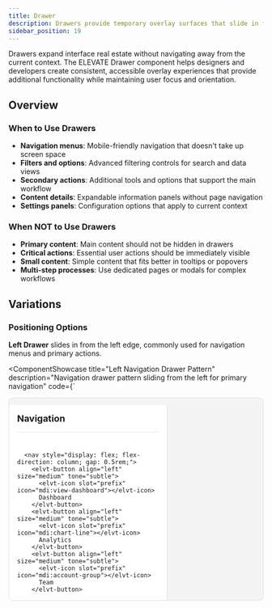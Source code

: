 ```yaml
---
title: Drawer
description: Drawers provide temporary overlay surfaces that slide in from screen edges. They offer additional content or navigation without leaving the current context.
sidebar_position: 19
---
```



Drawers expand interface real estate without navigating away from the current context. The ELEVATE Drawer component helps designers and developers create consistent, accessible overlay experiences that provide additional functionality while maintaining user focus and orientation.

## Overview

### When to Use Drawers
- **Navigation menus**: Mobile-friendly navigation that doesn't take up screen space
- **Filters and options**: Advanced filtering controls for search and data views
- **Secondary actions**: Additional tools and options that support the main workflow
- **Content details**: Expandable information panels without page navigation
- **Settings panels**: Configuration options that apply to current context

### When NOT to Use Drawers
- **Primary content**: Main content should not be hidden in drawers
- **Critical actions**: Essential user actions should be immediately visible
- **Small content**: Simple content that fits better in tooltips or popovers
- **Multi-step processes**: Use dedicated pages or modals for complex workflows

## Variations

### Positioning Options

**Left Drawer** slides in from the left edge, commonly used for navigation menus and primary actions.

<ComponentShowcase
  title="Left Navigation Drawer Pattern"
  description="Navigation drawer pattern sliding from the left for primary navigation"
  code={`<div style="position: relative; height: 400px; border: 1px solid #e0e0e0; border-radius: 8px; overflow: hidden; background: #f4f4f4;">
  <!-- Main Content Area -->
  <div style="display: flex; height: 100%;">
    <!-- Simulated Left Drawer -->
    <div style="width: 280px; background: white; border-right: 1px solid #e0e0e0; padding: 1rem; display: flex; flex-direction: column;">
      <div style="display: flex; justify-content: between; align-items: center; margin-bottom: 1.5rem; padding-bottom: 1rem; border-bottom: 1px solid #e0e0e0;">
        <h3 style="margin: 0; font-size: 1.125rem;">Navigation</h3>
        <elvt-button size="small" tone="subtle">
          <elvt-icon icon="mdi:close"></elvt-icon>
        </elvt-button>
      </div>
      
      <nav style="display: flex; flex-direction: column; gap: 0.5rem;">
        <elvt-button align="left" size="medium" tone="subtle">
          <elvt-icon slot="prefix" icon="mdi:view-dashboard"></elvt-icon>
          Dashboard
        </elvt-button>
        <elvt-button align="left" size="medium" tone="subtle">
          <elvt-icon slot="prefix" icon="mdi:chart-line"></elvt-icon>
          Analytics
        </elvt-button>
        <elvt-button align="left" size="medium" tone="subtle">
          <elvt-icon slot="prefix" icon="mdi:account-group"></elvt-icon>
          Team
        </elvt-button>
        <elvt-button align="left" size="medium" tone="subtle">
          <elvt-icon slot="prefix" icon="mdi:cog"></elvt-icon>
          Settings
        </elvt-button>
      </nav>
    </div>
    
    <!-- Main Content -->
    <div style="flex: 1; padding: 2rem; display: flex; align-items: center; justify-content: center;">
      <div style="text-align: center;">
        <h4 style="margin: 0 0 0.5rem 0;">Main Content Area</h4>
        <p style="margin: 0; color: #6f6f6f;">Content remains accessible while drawer is open</p>
      </div>
    </div>
  </div>
</div>`}
>
  <div style={{position: 'relative', height: '400px', border: '1px solid #e0e0e0', borderRadius: '8px', overflow: 'hidden', background: '#f4f4f4'}}>
    {/* Main Content Area */}
    <div style={{display: 'flex', height: '100%'}}>
      {/* Simulated Left Drawer */}
      <div style={{width: '280px', background: 'white', borderRight: '1px solid #e0e0e0', padding: '1rem', display: 'flex', flexDirection: 'column'}}>
        <div style={{display: 'flex', justifyContent: 'space-between', alignItems: 'center', marginBottom: '1.5rem', paddingBottom: '1rem', borderBottom: '1px solid #e0e0e0'}}>
          <h3 style={{margin: '0', fontSize: '1.125rem'}}>Navigation</h3>
          <elvt-button size="small" tone="subtle">
            <elvt-icon icon="mdi:close"></elvt-icon>
          </elvt-button>
        </div>
        
        <nav style={{display: 'flex', flexDirection: 'column', gap: '0.5rem'}}>
          <elvt-button align="left" size="medium" tone="subtle">
            <elvt-icon slot="prefix" icon="mdi:view-dashboard"></elvt-icon>
            Dashboard
          </elvt-button>
          <elvt-button align="left" size="medium" tone="subtle">
            <elvt-icon slot="prefix" icon="mdi:chart-line"></elvt-icon>
            Analytics
          </elvt-button>
          <elvt-button align="left" size="medium" tone="subtle">
            <elvt-icon slot="prefix" icon="mdi:account-group"></elvt-icon>
            Team
          </elvt-button>
          <elvt-button align="left" size="medium" tone="subtle">
            <elvt-icon slot="prefix" icon="mdi:cog"></elvt-icon>
            Settings
          </elvt-button>
        </nav>
      </div>
      
      {/* Main Content */}
      <div style={{flex: 1, padding: '2rem', display: 'flex', alignItems: 'center', justifyContent: 'center'}}>
        <div style={{textAlign: 'center'}}>
          <h4 style={{margin: '0 0 0.5rem 0'}}>Main Content Area</h4>
          <p style={{margin: '0', color: '#6f6f6f'}}>Content remains accessible while drawer is open</p>
        </div>
      </div>
    </div>
  </div>
</ComponentShowcase>

**Right Drawer** slides in from the right edge, ideal for secondary content and supplementary information.

<ComponentShowcase
  title="Right Filter Drawer Pattern"
  description="Filter drawer pattern sliding from the right for secondary content"
  code={`<div style="position: relative; height: 400px; border: 1px solid #e0e0e0; border-radius: 8px; overflow: hidden; background: #f4f4f4;">
  <div style="display: flex; height: 100%;">
    <!-- Main Content -->
    <div style="flex: 1; padding: 2rem;">
      <div style="display: flex; justify-content: space-between; align-items: center; margin-bottom: 2rem;">
        <h3 style="margin: 0;">Product List</h3>
        <elvt-button size="small">
          <elvt-icon slot="prefix" icon="mdi:filter"></elvt-icon>
          Filters
        </elvt-button>
      </div>
      <div style="text-align: center; padding-top: 4rem;">
        <elvt-icon icon="mdi:package-variant" style="font-size: 3rem; color: #6f6f6f; margin-bottom: 1rem;"></elvt-icon>
        <p style="margin: 0; color: #6f6f6f;">Product results would appear here</p>
      </div>
    </div>
    
    <!-- Simulated Right Drawer -->
    <div style="width: 300px; background: white; border-left: 1px solid #e0e0e0; padding: 1rem; display: flex; flex-direction: column;">
      <div style="display: flex; justify-content: space-between; align-items: center; margin-bottom: 1.5rem; padding-bottom: 1rem; border-bottom: 1px solid #e0e0e0;">
        <h4 style="margin: 0; font-size: 1.125rem;">Filter Products</h4>
        <elvt-button size="small" tone="subtle">
          <elvt-icon icon="mdi:close"></elvt-icon>
        </elvt-button>
      </div>
      
      <div style="display: flex; flex-direction: column; gap: 1.5rem;">
        <div>
          <label style="display: block; margin-bottom: 0.5rem; font-weight: 500; font-size: 0.875rem;">Category</label>
          <elvt-chip dismissible>Electronics</elvt-chip>
          <elvt-chip dismissible>Books</elvt-chip>
        </div>
        
        <div>
          <label style="display: block; margin-bottom: 0.75rem; font-weight: 500; font-size: 0.875rem;">Price Range</label>
          <div style="display: flex; flex-direction: column; gap: 0.5rem;">
            <elvt-checkbox>Under $25</elvt-checkbox>
            <elvt-checkbox checked>$25 - $100</elvt-checkbox>
            <elvt-checkbox>Over $100</elvt-checkbox>
          </div>
        </div>
        
        <div style="margin-top: auto; padding-top: 1rem; border-top: 1px solid #e0e0e0; display: flex; gap: 0.5rem;">
          <elvt-button tone="primary" size="small">Apply Filters</elvt-button>
          <elvt-button tone="subtle" size="small">Clear All</elvt-button>
        </div>
      </div>
    </div>
  </div>
</div>`}
>
  <div style={{position: 'relative', height: '400px', border: '1px solid #e0e0e0', borderRadius: '8px', overflow: 'hidden', background: '#f4f4f4'}}>
    <div style={{display: 'flex', height: '100%'}}>
      {/* Main Content */}
      <div style={{flex: 1, padding: '2rem'}}>
        <div style={{display: 'flex', justifyContent: 'space-between', alignItems: 'center', marginBottom: '2rem'}}>
          <h3 style={{margin: '0'}}>Product List</h3>
          <elvt-button size="small">
            <elvt-icon slot="prefix" icon="mdi:filter"></elvt-icon>
            Filters
          </elvt-button>
        </div>
        <div style={{textAlign: 'center', paddingTop: '4rem'}}>
          <elvt-icon icon="mdi:package-variant" style={{fontSize: '3rem', color: '#6f6f6f', marginBottom: '1rem'}}></elvt-icon>
          <p style={{margin: '0', color: '#6f6f6f'}}>Product results would appear here</p>
        </div>
      </div>
      
      {/* Simulated Right Drawer */}
      <div style={{width: '300px', background: 'white', borderLeft: '1px solid #e0e0e0', padding: '1rem', display: 'flex', flexDirection: 'column'}}>
        <div style={{display: 'flex', justifyContent: 'space-between', alignItems: 'center', marginBottom: '1.5rem', paddingBottom: '1rem', borderBottom: '1px solid #e0e0e0'}}>
          <h4 style={{margin: '0', fontSize: '1.125rem'}}>Filter Products</h4>
          <elvt-button size="small" tone="subtle">
            <elvt-icon icon="mdi:close"></elvt-icon>
          </elvt-button>
        </div>
        
        <div style={{display: 'flex', flexDirection: 'column', gap: '1.5rem'}}>
          <div>
            <label style={{display: 'block', marginBottom: '0.5rem', fontWeight: '500', fontSize: '0.875rem'}}>Category</label>
            <div style={{display: 'flex', gap: '0.25rem', flexWrap: 'wrap'}}>
              <elvt-chip dismissible>Electronics</elvt-chip>
              <elvt-chip dismissible>Books</elvt-chip>
            </div>
          </div>
          
          <div>
            <label style={{display: 'block', marginBottom: '0.75rem', fontWeight: '500', fontSize: '0.875rem'}}>Price Range</label>
            <div style={{display: 'flex', flexDirection: 'column', gap: '0.5rem'}}>
              <elvt-checkbox>Under $25</elvt-checkbox>
              <elvt-checkbox checked>$25 - $100</elvt-checkbox>
              <elvt-checkbox>Over $100</elvt-checkbox>
            </div>
          </div>
          
          <div style={{marginTop: 'auto', paddingTop: '1rem', borderTop: '1px solid #e0e0e0', display: 'flex', gap: '0.5rem'}}>
            <elvt-button tone="primary" size="small">Apply Filters</elvt-button>
            <elvt-button tone="subtle" size="small">Clear All</elvt-button>
          </div>
        </div>
      </div>
    </div>
  </div>
</ComponentShowcase>

**Bottom Drawer** slides up from the bottom, perfect for mobile interfaces and contextual actions.

**Top Drawer** slides down from the top, useful for notifications and system-level controls.

### Overlay Behavior

**Modal Drawers** block interaction with background content and require explicit closing.

**Non-Modal Drawers** allow interaction with both drawer and background content simultaneously.

**Push Drawers** shift main content aside rather than overlaying it.

### Size Variations

**Compact Drawers** provide minimal space for focused content and simple actions.

**Standard Drawers** offer balanced space for typical navigation and content needs.

**Wide Drawers** accommodate detailed content and complex interface elements.

## Design Principles

### Context Preservation Principle
**Users should maintain orientation when drawers open.** Drawers provide additional functionality without losing the user's place in their current task. Disorienting transitions or unclear relationships break this context.

### Progressive Disclosure Principle  
**Reveal functionality when needed, hide when not.** Drawers should contain secondary or contextual functionality that supports but doesn't compete with primary content. Overloading drawers defeats their organizational purpose.

### Escape Hatch Principle
**Users should always have clear ways to close or dismiss drawers.** Modal drawers especially need obvious exit methods. Trapped users become frustrated and lose confidence in the interface.

### Responsive Adaptation Principle
**Drawer behavior should adapt appropriately to different screen sizes.** Mobile devices may need different drawer positions or sizes compared to desktop interfaces.

## Best Practices

### Choosing Appropriate Positioning

**Why this matters:** Drawer position affects user expectation and thumb reach on mobile devices. Left drawers are expected for navigation while right drawers are better for secondary content. Wrong positioning creates confusion and usability issues.

### Managing Focus and Keyboard Navigation

**Why this matters:** Drawers change the available interface, but keyboard users need predictable focus management. Poor focus handling makes drawers inaccessible and frustrating for keyboard navigation.

### Content Organization and Hierarchy

**Why this matters:** Drawers have limited space and user attention. Poor content organization makes drawers feel cluttered and reduces their effectiveness as focused interface extensions.

## Implementation

### Getting Started

```bash
npm install @inform-elevate/elevate-core-ui
```

```javascript
// Import all components
import '@inform-elevate/elevate-core-ui';

// Or import specific components  
import '@inform-elevate/elevate-core-ui/dist/components/button/button.js';
import '@inform-elevate/elevate-core-ui/dist/components/icon/icon.js';
import '@inform-elevate/elevate-core-ui/dist/components/checkbox/checkbox.js';
import '@inform-elevate/elevate-core-ui/dist/components/chip/chip.js';
```

### Common Drawer Patterns

Drawer patterns can be created using existing ELEVATE components and CSS:

```html
<!-- Navigation drawer layout -->
<div class="drawer-layout">
  <div class="drawer drawer-left">
    <div class="drawer-header">
      <h3>Navigation</h3>
      <elvt-button size="small" tone="subtle">
        <elvt-icon icon="mdi:close"></elvt-icon>
      </elvt-button>
    </div>
    
    <nav class="drawer-content">
      <elvt-button align="left" size="medium" tone="subtle">
        <elvt-icon slot="prefix" icon="mdi:view-dashboard"></elvt-icon>
        Dashboard
      </elvt-button>
      <elvt-button align="left" size="medium" tone="subtle">
        <elvt-icon slot="prefix" icon="mdi:chart-line"></elvt-icon>
        Analytics
      </elvt-button>
      <elvt-button align="left" size="medium" tone="subtle">
        <elvt-icon slot="prefix" icon="mdi:cog"></elvt-icon>
        Settings
      </elvt-button>
    </nav>
  </div>
  
  <div class="main-content">
    <!-- Main application content -->
  </div>
</div>

<!-- Filter drawer layout -->
<div class="drawer-layout">
  <div class="main-content">
    <!-- Main content -->
  </div>
  
  <div class="drawer drawer-right">
    <div class="drawer-header">
      <h4>Filters</h4>
      <elvt-button size="small" tone="subtle">
        <elvt-icon icon="mdi:close"></elvt-icon>
      </elvt-button>
    </div>
    
    <div class="drawer-content">
      <div class="filter-section">
        <label>Categories</label>
        <elvt-chip dismissible>Electronics</elvt-chip>
        <elvt-chip dismissible>Books</elvt-chip>
      </div>
      
      <div class="filter-section">
        <label>Price Range</label>
        <elvt-checkbox>Under $25</elvt-checkbox>
        <elvt-checkbox checked>$25 - $100</elvt-checkbox>
        <elvt-checkbox>Over $100</elvt-checkbox>
      </div>
    </div>
  </div>
</div>
```

### CSS Styling

```css
.drawer-layout {
  display: flex;
  height: 100vh;
}

.drawer {
  background: white;
  display: flex;
  flex-direction: column;
  border-right: 1px solid #e0e0e0;
}

.drawer-left {
  width: 280px;
  border-right: 1px solid #e0e0e0;
}

.drawer-right {
  width: 300px;
  border-left: 1px solid #e0e0e0;
}

.drawer-header {
  display: flex;
  justify-content: space-between;
  align-items: center;
  padding: 1rem;
  border-bottom: 1px solid #e0e0e0;
}

.drawer-content {
  flex: 1;
  padding: 1rem;
  display: flex;
  flex-direction: column;
  gap: 0.5rem;
}

.main-content {
  flex: 1;
  padding: 2rem;
}
```

### Key Components Used

Components commonly used to create drawer patterns:

| Component | Usage | Description |
|----------|---------|-------------|
| `elvt-button` | Navigation items, actions | Interactive buttons with icon support |
| `elvt-icon` | Visual elements, close buttons | MDI icons for navigation and actions |  
| `elvt-checkbox` | Filter controls | Selection controls for drawer filters |
| `elvt-chip` | Active filters, tags | Dismissible tags showing applied filters |
| Standard HTML | Layout structure | Containers, headers, and content organization |
| CSS Flexbox | Positioning | Layout control for drawer positioning and sizing |

*For complete examples and styling patterns, see the ComponentShowcase demonstrations above.*

## Interactive Examples

### Mobile-Friendly Bottom Drawer Pattern

<ComponentShowcase
  title="Mobile Bottom Drawer Pattern"
  description="Bottom drawer pattern optimized for mobile interfaces"
  code={`<div style="position: relative; height: 500px; border: 1px solid #e0e0e0; border-radius: 8px; overflow: hidden; background: #f4f4f4;">
  <!-- Simulated Mobile Interface -->
  <div style="width: 375px; margin: 0 auto; height: 100%; background: white; position: relative;">
    <!-- Top Bar -->
    <div style="padding: 1rem; border-bottom: 1px solid #e0e0e0; background: white;">
      <div style="display: flex; justify-content: space-between; align-items: center;">
        <h3 style="margin: 0; font-size: 1.125rem;">Mobile App</h3>
        <elvt-button size="small" tone="subtle">
          <elvt-icon icon="mdi:menu"></elvt-icon>
        </elvt-button>
      </div>
    </div>
    
    <!-- Main Content -->
    <div style="flex: 1; padding: 2rem; text-align: center; padding-top: 4rem;">
      <elvt-icon icon="mdi:cellphone" style="font-size: 3rem; color: #6f6f6f; margin-bottom: 1rem;"></elvt-icon>
      <p style="margin: 0; color: #6f6f6f;">Main app content</p>
    </div>
    
    <!-- Bottom Drawer -->
    <div style="position: absolute; bottom: 0; left: 0; right: 0; background: white; border-top: 1px solid #e0e0e0; border-radius: 12px 12px 0 0; padding: 1rem;">
      <div style="display: flex; justify-content: center; margin-bottom: 1rem;">
        <div style="width: 40px; height: 4px; background: #e0e0e0; border-radius: 2px;"></div>
      </div>
      
      <h4 style="margin: 0 0 1rem 0; font-size: 1.125rem; text-align: center;">Quick Actions</h4>
      
      <div style="display: grid; grid-template-columns: repeat(3, 1fr); gap: 1rem;">
        <elvt-button align="center" tone="subtle" style="flex-direction: column; height: 80px;">
          <elvt-icon icon="mdi:camera" style="font-size: 1.5rem; margin-bottom: 0.25rem;"></elvt-icon>
          <span style="font-size: 0.75rem;">Camera</span>
        </elvt-button>
        
        <elvt-button align="center" tone="subtle" style="flex-direction: column; height: 80px;">
          <elvt-icon icon="mdi:file-document" style="font-size: 1.5rem; margin-bottom: 0.25rem;"></elvt-icon>
          <span style="font-size: 0.75rem;">Documents</span>
        </elvt-button>
        
        <elvt-button align="center" tone="subtle" style="flex-direction: column; height: 80px;">
          <elvt-icon icon="mdi:share" style="font-size: 1.5rem; margin-bottom: 0.25rem;"></elvt-icon>
          <span style="font-size: 0.75rem;">Share</span>
        </elvt-button>
      </div>
    </div>
  </div>
</div>`}
>
  <div style={{position: 'relative', height: '500px', border: '1px solid #e0e0e0', borderRadius: '8px', overflow: 'hidden', background: '#f4f4f4'}}>
    {/* Simulated Mobile Interface */}
    <div style={{width: '375px', margin: '0 auto', height: '100%', background: 'white', position: 'relative'}}>
      {/* Top Bar */}
      <div style={{padding: '1rem', borderBottom: '1px solid #e0e0e0', background: 'white'}}>
        <div style={{display: 'flex', justifyContent: 'space-between', alignItems: 'center'}}>
          <h3 style={{margin: '0', fontSize: '1.125rem'}}>Mobile App</h3>
          <elvt-button size="small" tone="subtle">
            <elvt-icon icon="mdi:menu"></elvt-icon>
          </elvt-button>
        </div>
      </div>
      
      {/* Main Content */}
      <div style={{flex: 1, padding: '2rem', textAlign: 'center', paddingTop: '4rem'}}>
        <elvt-icon icon="mdi:cellphone" style={{fontSize: '3rem', color: '#6f6f6f', marginBottom: '1rem'}}></elvt-icon>
        <p style={{margin: '0', color: '#6f6f6f'}}>Main app content</p>
      </div>
      
      {/* Bottom Drawer */}
      <div style={{position: 'absolute', bottom: '0', left: '0', right: '0', background: 'white', borderTop: '1px solid #e0e0e0', borderRadius: '12px 12px 0 0', padding: '1rem'}}>
        <div style={{display: 'flex', justifyContent: 'center', marginBottom: '1rem'}}>
          <div style={{width: '40px', height: '4px', background: '#e0e0e0', borderRadius: '2px'}}></div>
        </div>
        
        <h4 style={{margin: '0 0 1rem 0', fontSize: '1.125rem', textAlign: 'center'}}>Quick Actions</h4>
        
        <div style={{display: 'grid', gridTemplateColumns: 'repeat(3, 1fr)', gap: '1rem'}}>
          <elvt-button align="center" tone="subtle" style={{flexDirection: 'column', height: '80px'}}>
            <elvt-icon icon="mdi:camera" style={{fontSize: '1.5rem', marginBottom: '0.25rem'}}></elvt-icon>
            <span style={{fontSize: '0.75rem'}}>Camera</span>
          </elvt-button>
          
          <elvt-button align="center" tone="subtle" style={{flexDirection: 'column', height: '80px'}}>
            <elvt-icon icon="mdi:file-document" style={{fontSize: '1.5rem', marginBottom: '0.25rem'}}></elvt-icon>
            <span style={{fontSize: '0.75rem'}}>Documents</span>
          </elvt-button>
          
          <elvt-button align="center" tone="subtle" style={{flexDirection: 'column', height: '80px'}}>
            <elvt-icon icon="mdi:share" style={{fontSize: '1.5rem', marginBottom: '0.25rem'}}></elvt-icon>
            <span style={{fontSize: '0.75rem'}}>Share</span>
          </elvt-button>
        </div>
      </div>
    </div>
  </div>
</ComponentShowcase>

### Settings Drawer Pattern

<ComponentShowcase
  title="Settings Drawer Pattern"
  description="Settings drawer pattern for configuration and preferences"
  code={`<div style="position: relative; height: 450px; border: 1px solid #e0e0e0; border-radius: 8px; overflow: hidden; background: #f4f4f4;">
  <div style="display: flex; height: 100%;">
    <!-- Main Content -->
    <div style="flex: 1; padding: 2rem;">
      <div style="display: flex; justify-content: space-between; align-items: center; margin-bottom: 2rem;">
        <h3 style="margin: 0;">Dashboard</h3>
        <elvt-button size="small" tone="subtle">
          <elvt-icon slot="prefix" icon="mdi:cog"></elvt-icon>
          Settings
        </elvt-button>
      </div>
      
      <div style="display: grid; grid-template-columns: repeat(2, 1fr); gap: 1rem;">
        <div style="background: white; padding: 1.5rem; border-radius: 8px; border: 1px solid #e0e0e0;">
          <h4 style="margin: 0 0 0.5rem 0;">Active Users</h4>
          <div style="font-size: 2rem; font-weight: 600; color: #161616;">1,234</div>
        </div>
        <div style="background: white; padding: 1.5rem; border-radius: 8px; border: 1px solid #e0e0e0;">
          <h4 style="margin: 0 0 0.5rem 0;">Revenue</h4>
          <div style="font-size: 2rem; font-weight: 600; color: #161616;">$45,678</div>
        </div>
      </div>
    </div>
    
    <!-- Settings Drawer -->
    <div style="width: 320px; background: white; border-left: 1px solid #e0e0e0; display: flex; flex-direction: column;">
      <div style="padding: 1rem; border-bottom: 1px solid #e0e0e0;">
        <div style="display: flex; justify-content: space-between; align-items: center;">
          <h4 style="margin: 0; font-size: 1.125rem;">Settings</h4>
          <elvt-button size="small" tone="subtle">
            <elvt-icon icon="mdi:close"></elvt-icon>
          </elvt-button>
        </div>
      </div>
      
      <div style="flex: 1; padding: 1rem; display: flex; flex-direction: column; gap: 1.5rem;">
        <div>
          <h5 style="margin: 0 0 0.75rem 0; font-size: 0.875rem; font-weight: 600; text-transform: uppercase; color: #6f6f6f;">Notifications</h5>
          <div style="display: flex; flex-direction: column; gap: 1rem;">
            <elvt-switch checked>
              <label slot="label">Email notifications</label>
              <span slot="help-text">Receive email alerts</span>
            </elvt-switch>
            <elvt-switch>
              <label slot="label">Push notifications</label>
              <span slot="help-text">Browser notifications</span>
            </elvt-switch>
            <elvt-switch checked>
              <label slot="label">SMS alerts</label>
              <span slot="help-text">Text message alerts</span>
            </elvt-switch>
          </div>
        </div>
        
        <div>
          <h5 style="margin: 0 0 0.75rem 0; font-size: 0.875rem; font-weight: 600; text-transform: uppercase; color: #6f6f6f;">Preferences</h5>
          <div style="display: flex; flex-direction: column; gap: 1rem;">
            <elvt-switch>
              <label slot="label">Dark mode</label>
              <span slot="help-text">Use dark theme</span>
            </elvt-switch>
            <elvt-switch checked>
              <label slot="label">Auto-save</label>
              <span slot="help-text">Save changes automatically</span>
            </elvt-switch>
          </div>
        </div>
        
        <div style="margin-top: auto; border-top: 1px solid #e0e0e0; padding-top: 1rem;">
          <elvt-button tone="primary" style="width: 100%;">Save Changes</elvt-button>
        </div>
      </div>
    </div>
  </div>
</div>`}
>
  <div style={{position: 'relative', height: '450px', border: '1px solid #e0e0e0', borderRadius: '8px', overflow: 'hidden', background: '#f4f4f4'}}>
    <div style={{display: 'flex', height: '100%'}}>
      {/* Main Content */}
      <div style={{flex: 1, padding: '2rem'}}>
        <div style={{display: 'flex', justifyContent: 'space-between', alignItems: 'center', marginBottom: '2rem'}}>
          <h3 style={{margin: '0'}}>Dashboard</h3>
          <elvt-button size="small" tone="subtle">
            <elvt-icon slot="prefix" icon="mdi:cog"></elvt-icon>
            Settings
          </elvt-button>
        </div>
        
        <div style={{display: 'grid', gridTemplateColumns: 'repeat(2, 1fr)', gap: '1rem'}}>
          <div style={{background: 'white', padding: '1.5rem', borderRadius: '8px', border: '1px solid #e0e0e0'}}>
            <h4 style={{margin: '0 0 0.5rem 0'}}>Active Users</h4>
            <div style={{fontSize: '2rem', fontWeight: '600', color: '#161616'}}>1,234</div>
          </div>
          <div style={{background: 'white', padding: '1.5rem', borderRadius: '8px', border: '1px solid #e0e0e0'}}>
            <h4 style={{margin: '0 0 0.5rem 0'}}>Revenue</h4>
            <div style={{fontSize: '2rem', fontWeight: '600', color: '#161616'}}>$45,678</div>
          </div>
        </div>
      </div>
      
      {/* Settings Drawer */}
      <div style={{width: '320px', background: 'white', borderLeft: '1px solid #e0e0e0', display: 'flex', flexDirection: 'column'}}>
        <div style={{padding: '1rem', borderBottom: '1px solid #e0e0e0'}}>
          <div style={{display: 'flex', justifyContent: 'space-between', alignItems: 'center'}}>
            <h4 style={{margin: '0', fontSize: '1.125rem'}}>Settings</h4>
            <elvt-button size="small" tone="subtle">
              <elvt-icon icon="mdi:close"></elvt-icon>
            </elvt-button>
          </div>
        </div>
        
        <div style={{flex: 1, padding: '1rem', display: 'flex', flexDirection: 'column', gap: '1.5rem'}}>
          <div>
            <h5 style={{margin: '0 0 0.75rem 0', fontSize: '0.875rem', fontWeight: '600', textTransform: 'uppercase', color: '#6f6f6f'}}>Notifications</h5>
            <div style={{display: 'flex', flexDirection: 'column', gap: '1rem'}}>
              <elvt-switch checked>
                <label slot="label">Email notifications</label>
                <span slot="help-text">Receive email alerts</span>
              </elvt-switch>
              <elvt-switch>
                <label slot="label">Push notifications</label>
                <span slot="help-text">Browser notifications</span>
              </elvt-switch>
              <elvt-switch checked>
                <label slot="label">SMS alerts</label>
                <span slot="help-text">Text message alerts</span>
              </elvt-switch>
            </div>
          </div>
          
          <div>
            <h5 style={{margin: '0 0 0.75rem 0', fontSize: '0.875rem', fontWeight: '600', textTransform: 'uppercase', color: '#6f6f6f'}}>Preferences</h5>
            <div style={{display: 'flex', flexDirection: 'column', gap: '1rem'}}>
              <elvt-switch>
                <label slot="label">Dark mode</label>
                <span slot="help-text">Use dark theme</span>
              </elvt-switch>
              <elvt-switch checked>
                <label slot="label">Auto-save</label>
                <span slot="help-text">Save changes automatically</span>
              </elvt-switch>
            </div>
          </div>
          
          <div style={{marginTop: 'auto', borderTop: '1px solid #e0e0e0', paddingTop: '1rem'}}>
            <elvt-button tone="primary" style={{width: '100%'}}>Save Changes</elvt-button>
          </div>
        </div>
      </div>
    </div>
  </div>
</ComponentShowcase>

## Accessibility

### Essential Accessibility Practices

**Focus management:**
- Move focus to drawer when it opens
- Trap focus within modal drawers
- Return focus to trigger element when drawer closes
- Provide clear focus indicators throughout drawer content

**Keyboard navigation:**
- Escape key closes modal drawers
- Tab navigation works predictably within drawer
- Arrow keys navigate drawer menu items when appropriate
- Enter/Space activates drawer trigger elements

**Screen reader support:**
- Announce drawer state changes (opened/closed)
- Use appropriate ARIA roles (dialog, navigation, complementary)
- Provide labels for drawer regions and purposes
- Communicate drawer position and behavior

**Visual accessibility:**
- Ensure sufficient contrast for drawer content
- Provide clear visual indicators for active/focus states
- Make drawer boundaries visually obvious
- Include close buttons with recognizable icons

## Changelog

<ComponentChangelog 
  component="elvt-drawer" 
  maxVersions={5}
  showMetadata={true}
  compactMode={false}
/>